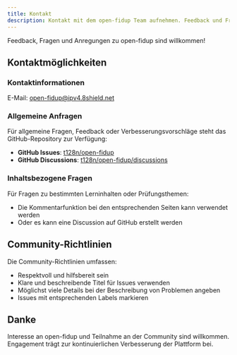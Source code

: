 ```yaml
---
title: Kontakt
description: Kontakt mit dem open-fidup Team aufnehmen. Feedback und Fragen sind willkommen.
---
```


Feedback, Fragen und Anregungen zu open-fidup sind willkommen!

## Kontaktmöglichkeiten

### Kontaktinformationen

E-Mail: [open-fidup@ipv4.8shield.net](mailto:open-fidup@ipv4.8shield.net)

### Allgemeine Anfragen
Für allgemeine Fragen, Feedback oder Verbesserungsvorschläge steht das GitHub-Repository zur Verfügung:

- **GitHub Issues**: [t128n/open-fidup](https://github.com/t128n/open-fidup/issues)
- **GitHub Discussions**: [t128n/open-fidup/discussions](https://github.com/t128n/open-fidup/discussions)

### Inhaltsbezogene Fragen
Für Fragen zu bestimmten Lerninhalten oder Prüfungsthemen:

- Die Kommentarfunktion bei den entsprechenden Seiten kann verwendet werden
- Oder es kann eine Discussion auf GitHub erstellt werden

## Community-Richtlinien

Die Community-Richtlinien umfassen:

- Respektvoll und hilfsbereit sein
- Klare und beschreibende Titel für Issues verwenden
- Möglichst viele Details bei der Beschreibung von Problemen angeben
- Issues mit entsprechenden Labels markieren

## Danke

Interesse an open-fidup und Teilnahme an der Community sind willkommen. Engagement trägt zur kontinuierlichen Verbesserung der Plattform bei.